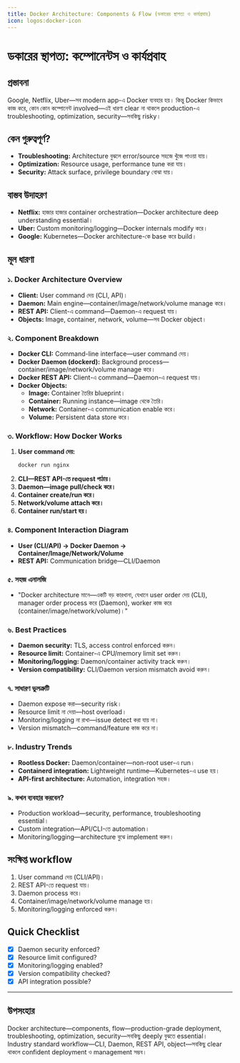 ```yaml
---
title: Docker Architecture: Components & Flow (ডকারের স্থাপত্য ও কার্যপ্রবাহ)
icon: logos:docker-icon
---
```


# ডকারের স্থাপত্য: কম্পোনেন্টস ও কার্যপ্রবাহ

## প্রস্তাবনা

Google, Netflix, Uber—সব modern app-এ Docker ব্যবহার হয়। কিন্তু Docker কিভাবে কাজ করে, কোন কোন কম্পোনেন্ট involved—এই ধারণা clear না থাকলে production-এ troubleshooting, optimization, security—সবকিছু risky।

## কেন গুরুত্বপূর্ণ?

- **Troubleshooting:** Architecture বুঝলে error/source সহজে খুঁজে পাওয়া যায়।
- **Optimization:** Resource usage, performance tune করা যায়।
- **Security:** Attack surface, privilege boundary বোঝা যায়।

## বাস্তব উদাহরণ

- **Netflix:** হাজার হাজার container orchestration—Docker architecture deep understanding essential।
- **Uber:** Custom monitoring/logging—Docker internals modify করে।
- **Google:** Kubernetes—Docker architecture-কে base করে build।

## মূল ধারণা

### ১. Docker Architecture Overview

- **Client:** User command দেয় (CLI, API)।
- **Daemon:** Main engine—container/image/network/volume manage করে।
- **REST API:** Client-এ command—Daemon-এ request যায়।
- **Objects:** Image, container, network, volume—সব Docker object।

### ২. Component Breakdown

- **Docker CLI:** Command-line interface—user command দেয়।
- **Docker Daemon (dockerd):** Background process—container/image/network/volume manage করে।
- **Docker REST API:** Client-এ command—Daemon-এ request যায়।
- **Docker Objects:**
  - **Image:** Container তৈরির blueprint।
  - **Container:** Running instance—image থেকে তৈরি।
  - **Network:** Container-এ communication enable করে।
  - **Volume:** Persistent data store করে।

### ৩. Workflow: How Docker Works

1. **User command দেয়:**
   ```bash
   docker run nginx
   ```
2. **CLI—REST API-তে request পাঠায়।**
3. **Daemon—image pull/check করে।**
4. **Container create/run করে।**
5. **Network/volume attach করে।**
6. **Container run/start হয়।**

### ৪. Component Interaction Diagram

- **User (CLI/API) → Docker Daemon → Container/Image/Network/Volume**
- **REST API:** Communication bridge—CLI/Daemon

### ৫. সহজ এনালজি

- "Docker architecture মানে—একটি বড় কারখানা, যেখানে user order দেয় (CLI), manager order process করে (Daemon), worker কাজ করে (container/image/network/volume)।"

### ৬. Best Practices

- **Daemon security:** TLS, access control enforced করুন।
- **Resource limit:** Container-এ CPU/memory limit set করুন।
- **Monitoring/logging:** Daemon/container activity track করুন।
- **Version compatibility:** CLI/Daemon version mismatch avoid করুন।

### ৭. সাধারণ ভুলত্রুটি

- Daemon expose করা—security risk।
- Resource limit না দেয়া—host overload।
- Monitoring/logging না রাখা—issue detect করা যায় না।
- Version mismatch—command/feature কাজ করে না।

### ৮. Industry Trends

- **Rootless Docker:** Daemon/container—non-root user-এ run।
- **Containerd integration:** Lightweight runtime—Kubernetes-এ use হয়।
- **API-first architecture:** Automation, integration সহজ।

### ৯. কখন ব্যবহার করবেন?

- Production workload—security, performance, troubleshooting essential।
- Custom integration—API/CLI-তে automation।
- Monitoring/logging—architecture বুঝে implement করুন।

## সংক্ষিপ্ত workflow

1. User command দেয় (CLI/API)।
2. REST API-তে request যায়।
3. Daemon process করে।
4. Container/image/network/volume manage হয়।
5. Monitoring/logging enforced করুন।

## Quick Checklist

- [x] Daemon security enforced?
- [x] Resource limit configured?
- [x] Monitoring/logging enabled?
- [x] Version compatibility checked?
- [x] API integration possible?

---

## উপসংহার

Docker architecture—components, flow—production-grade deployment, troubleshooting, optimization, security—সবকিছু deeply বুঝতে essential। Industry standard workflow—CLI, Daemon, REST API, object—সবকিছু clear থাকলে confident deployment ও management সম্ভব।

